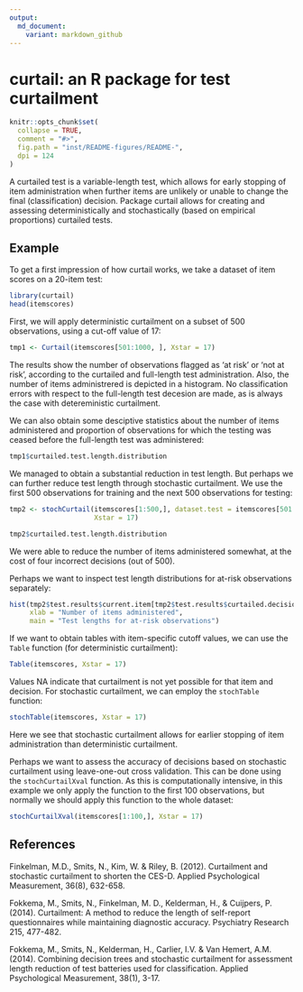```yaml
---
output:
  md_document:
    variant: markdown_github
---
```


# curtail: an R package for test curtailment

```r
knitr::opts_chunk$set(
  collapse = TRUE,
  comment = "#>",
  fig.path = "inst/README-figures/README-",
  dpi = 124
)
```

A curtailed test is a variable-length test, which allows for early stopping of item administration when further items are unlikely or unable to change the final (classification) decision. Package curtail allows for creating and assessing deterministically and stochastically (based on empirical proportions) curtailed tests.

## Example

To get a first impression of how curtail works, we take a dataset of item scores on a 20-item test:

```r
library(curtail)
head(itemscores)
```

First, we will apply deterministic curtailment on a subset of 500 observations, using a cut-off value of 17:

```r
tmp1 <- Curtail(itemscores[501:1000, ], Xstar = 17)
```

The results show the number of observations flagged as 'at risk' or 'not at risk', according to the curtailed and full-length test administration. Also, the number of items administrered is depicted in a histogram. No classification errors with respect to the full-length test decesion are made, as is always the case with detereministic curtailment.

We can also obtain some desciptive statistics about the number of items administered and proportion of observations for which the testing was ceased before the full-length test was administered:

```r
tmp1$curtailed.test.length.distribution
```

We managed to obtain a substantial reduction in test length. But perhaps we can further reduce test length through stochastic curtailment. We use the first 500 observations for training and the next 500 observations for testing:

```r
tmp2 <- stochCurtail(itemscores[1:500,], dataset.test = itemscores[501:1000,], 
                     Xstar = 17)
```


```r
tmp2$curtailed.test.length.distribution
```

We were able to reduce the number of items administered somewhat, at the cost of four incorrect decisions (out of 500). 

Perhaps we want to inspect test length distributions for at-risk observations separately:

```r
hist(tmp2$test.results$current.item[tmp2$test.results$curtailed.decision == "at risk"], 
     xlab = "Number of items administered", 
     main = "Test lengths for at-risk observations")
```

If we want to obtain tables with item-specific cutoff values, we can use the ```Table``` function (for deterministic curtailment):

```r
Table(itemscores, Xstar = 17)
```

Values NA indicate that curtailment is not yet possible for that item and decision. For stochastic curtailment, we can employ the ```stochTable``` function:

```r
stochTable(itemscores, Xstar = 17)
```

Here we see that stochastic curtailment allows for earlier stopping of item administration than deterministic curtailment.

Perhaps we want to assess the accuracy of decisions based on stochastic curtailment using leave-one-out cross validation. This can be done using the ```stochCurtailXval``` function. As this is computationally intensive, in this example we only apply the function to the first 100 observations, but normally we should apply this function to the whole dataset:

```r
stochCurtailXval(itemscores[1:100,], Xstar = 17)
```

## References

Finkelman, M.D., Smits, N., Kim, W. & Riley, B. (2012). Curtailment and stochastic curtailment to shorten the CES-D. Applied Psychological Measurement, 36(8), 632-658.

Fokkema, M., Smits, N., Finkelman, M. D., Kelderman, H., & Cuijpers, P. (2014). Curtailment: A method to reduce the length of self-report questionnaires while maintaining diagnostic accuracy. Psychiatry Research 215, 477-482. 

Fokkema, M., Smits, N., Kelderman, H., Carlier, I.V. & Van Hemert, A.M. (2014). Combining decision trees and stochastic curtailment for assessment length reduction of test batteries used for classification. Applied Psychological Measurement, 38(1), 3-17.